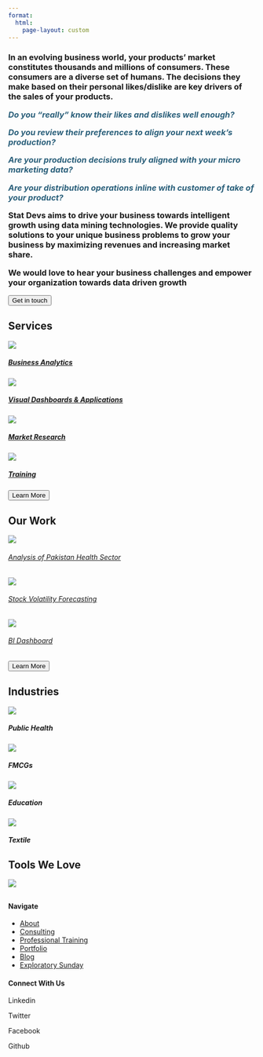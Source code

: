 ```yaml
---
format:
  html:
    page-layout: custom
---
```


::: home
:::

::: {#aboutus}
<h3>

In an evolving business world, your products' market constitutes thousands and millions of consumers. These consumers are a diverse set of humans. The decisions they make based on their personal likes/dislike are key drivers of the sales of your products.

<b style="color:#2a5f7a;"><i> Do you "really" know their likes and dislikes well enough?

Do you review their preferences to align your next week's production?

Are your production decisions truly aligned with your micro marketing data?

Are your distribution operations inline with customer of take of your product? </i></b>

Stat Devs aims to drive your business towards intelligent growth using data mining technologies. We provide quality solutions to your unique business problems to grow your business by maximizing revenues and increasing market share.

We would love to hear your business challenges and empower your organization towards data driven growth

</h3>
:::

::: {.button3}
<a href="consulting.qmd"> <button class="btn btn-outline-primary btn-lg">Get in touch</button> </a>
:::

::: {#our-expertise}
<h2>Services</h2>
:::

::: {.expert}

::: {.expertise}

<a href = "consulting.qmd"> 

::: {.cardimages}

<img src="images/1st-icon.png"/>

:::

<h5 class="card-title">Business Analytics</h5>

</a>

:::

::: {.expertise}

<a href = "consulting.qmd"> 

::: {.cardimages}

<img src="images/2nd-icon.png"/>

:::

<h5 class="card-title">Visual Dashboards & Applications</h5>

</a>

:::

::: {.expertise}

<a href = "consulting.qmd"> 

::: {.cardimages}

<img src="images/3rd-icon.png"/>

:::

<h5 class="card-title">Market Research</h5>

</a>

:::

::: {.expertise}

<a href = "training.qmd"> 

::: {.cardimages}

<img src="images/4th-icon.png"/>

:::

<h5 class="card-title">Training</h5>

</a>

:::
:::



::: {#button2}
<a href="consulting.qmd"> <button class="btn btn-outline-primary btn-lg">Learn More</button> </a>
:::

::: {#past-work}
<h2>Our Work</h2>


::: grid
::: g-col-4
<a href = "portfolio_presentation.qmd#health" target="_blank">

<img src="images/health.png"/>

<h6>Analysis of Pakistan Health Sector</h6>

</a>
:::

::: g-col-4
<a href = "portfolio_presentation.qmd#stock" target="_blank">

<img src="images/stock.png"/>

<h6>Stock Volatility Forecasting</h6>

</a>
:::

::: g-col-4
<a href = "portfolio_presentation.qmd#dashboard" target="_blank">

<img src="images/dashboard.png"/>

<h6>BI Dashboard</h6>

</a>
:::
:::
:::

::: {#button1}
<a href="portfolio.qmd"> <button class="btn btn-outline-primary btn-lg">Learn More</button> </a>
:::

::: {#industries}
<h2>Industries</h2>


::: grid
::: g-col-3
<img src="images/public-health.png"/>

<h5>Public Health</h5>
:::

::: g-col-3
<img src="images/fmcg.png"/>

<h5>FMCGs</h5>
:::

::: g-col-3
<img src="images/education.png"/>

<h5>Education</h5>
:::

::: g-col-3
<img src="images/textile.png"/>

<h5>Textile</h5>
:::
:::
:::


::: {#tools}
<h2>Tools We Love</h2>
:::

::: tools-image
<img src="images/tools.png"/>
:::

::: {#footer}

<h2> </h2>

::: grid

::: {.contact .g-col-4}

<h4>Navigate</h4>
<ul>
  <li class="link"><a href="about.qmd" >About</a></li>
  <li class="link"><a href="consulting.qmd">Consulting</a></li>
  <li class="link"><a href="training.qmd">Professional Training</a></li>
  <li class="link"><a href="portfolio.qmd">Portfolio</a></li>
  <li class="link"><a href="blog.qmd">Blog</a></li>
  <li class="link"><a href="exploratory-sunday.qmd">Exploratory Sunday</a></li>
  </ul>

:::

::: {.contact .g-col-8}

<h4>Connect With Us</h4>

::: grid
::: {.g-col-3}
Linkedin
:::

::: {.g-col-3}
Twitter
:::

::: {.g-col-3}
Facebook
:::

::: {.g-col-3}
Github
:::
:::
:::

:::
:::
